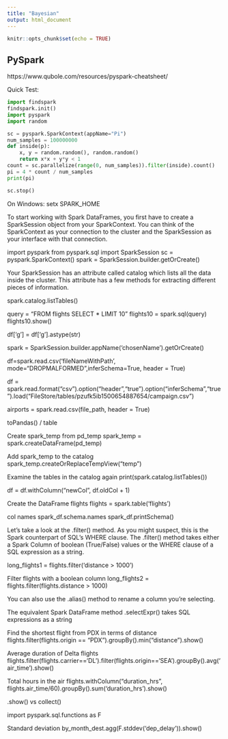 ```yaml
---
title: "Bayesian"
output: html_document
---
```


```r
knitr::opts_chunk$set(echo = TRUE)
```

## PySpark

https://www.qubole.com/resources/pyspark-cheatsheet/

Quick Test:

```python
import findspark
findspark.init()
import pyspark
import random

sc = pyspark.SparkContext(appName="Pi")
num_samples = 100000000
def inside(p):     
    x, y = random.random(), random.random()
    return x*x + y*y < 1
count = sc.parallelize(range(0, num_samples)).filter(inside).count()
pi = 4 * count / num_samples
print(pi)

sc.stop()
```

On Windows: setx SPARK_HOME <path>

To start working with Spark DataFrames, you first have to create a SparkSession object from your SparkContext. You can think of the SparkContext as your connection to the cluster and the SparkSession as your interface with that connection.

import pyspark
from pyspark.sql import SparkSession
sc = pyspark.SparkContext()
spark = SparkSession.builder.getOrCreate()

Your SparkSession has an attribute called catalog which lists all the data inside the cluster. This attribute has a few methods for extracting different pieces of information.

spark.catalog.listTables()

query = "FROM flights SELECT * LIMIT 10"
flights10 = spark.sql(query)
flights10.show()

df['g'] = df['g'].astype(str)

spark = SparkSession.builder.appName('chosenName').getOrCreate()

df=spark.read.csv('fileNameWithPath', mode="DROPMALFORMED",inferSchema=True, header = True)

df = spark.read.format("csv").option("header","true").option("inferSchema","true").load("FileStore/tables/pzufk5ib1500654887654/campaign.csv")

airports = spark.read.csv(file_path, header = True)

toPandas() / table

Create spark_temp from pd_temp
spark_temp = spark.createDataFrame(pd_temp)

Add spark_temp to the catalog
spark_temp.createOrReplaceTempView("temp")

Examine the tables in the catalog again
print(spark.catalog.listTables())

df = df.withColumn("newCol", df.oldCol + 1)

Create the DataFrame flights
flights = spark.table('flights')

col names
spark_df.schema.names
spark_df.printSchema()

Let's take a look at the .filter() method. As you might suspect, this is the Spark counterpart of SQL's WHERE clause. The .filter() method takes either a Spark Column of boolean (True/False) values or the WHERE clause of a SQL expression as a string.

long_flights1 = flights.filter('distance > 1000')

Filter flights with a boolean column
long_flights2 = flights.filter(flights.distance > 1000)

You can also use the .alias() method to rename a column you're selecting.

The equivalent Spark DataFrame method .selectExpr() takes SQL expressions as a string

Find the shortest flight from PDX in terms of distance
flights.filter(flights.origin == "PDX").groupBy().min("distance").show()

Average duration of Delta flights
flights.filter(flights.carrier=='DL').filter(flights.origin=='SEA').groupBy().avg('air_time').show()

Total hours in the air
flights.withColumn("duration_hrs", flights.air_time/60).groupBy().sum('duration_hrs').show()

.show() vs collect()

import pyspark.sql.functions as F

Standard deviation
by_month_dest.agg(F.stddev('dep_delay')).show()


